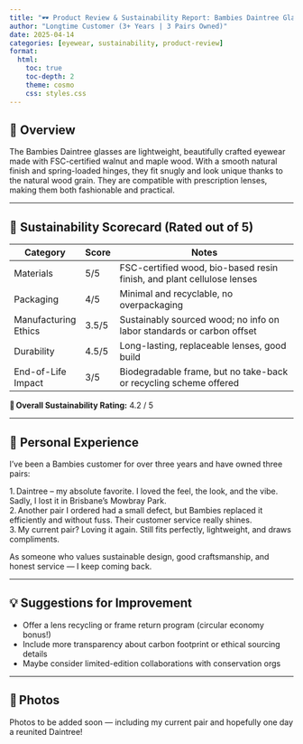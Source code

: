 ```yaml
---
title: "🕶️ Product Review & Sustainability Report: Bambies Daintree Glasses"
author: "Longtime Customer (3+ Years | 3 Pairs Owned)"
date: 2025-04-14
categories: [eyewear, sustainability, product-review]
format:
  html:
    toc: true
    toc-depth: 2
    theme: cosmo
    css: styles.css
---
```


## 🌿 Overview

The Bambies Daintree glasses are lightweight, beautifully crafted eyewear made with FSC-certified walnut and maple wood. With a smooth natural finish and spring-loaded hinges, they fit snugly and look unique thanks to the natural wood grain. They are compatible with prescription lenses, making them both fashionable and practical.

---

## 🧭 Sustainability Scorecard (Rated out of 5)

| Category              | Score  | Notes                                                                 |
|----------------------|--------|-----------------------------------------------------------------------|
| Materials            | 5/5    | FSC-certified wood, bio-based resin finish, and plant cellulose lenses |
| Packaging            | 4/5    | Minimal and recyclable, no overpackaging                             |
| Manufacturing Ethics | 3.5/5  | Sustainably sourced wood; no info on labor standards or carbon offset |
| Durability           | 4.5/5  | Long-lasting, replaceable lenses, good build                         |
| End-of-Life Impact   | 3/5    | Biodegradable frame, but no take-back or recycling scheme offered    |

**🔎 Overall Sustainability Rating:** 4.2 / 5

---

## 📝 Personal Experience

I've been a Bambies customer for over three years and have owned three pairs:

1. Daintree – my absolute favorite. I loved the feel, the look, and the vibe. Sadly, I lost it in Brisbane’s Mowbray Park.  
2. Another pair I ordered had a small defect, but Bambies replaced it efficiently and without fuss. Their customer service really shines.  
3. My current pair? Loving it again. Still fits perfectly, lightweight, and draws compliments.

As someone who values sustainable design, good craftsmanship, and honest service — I keep coming back.

---

## 💡 Suggestions for Improvement

- Offer a lens recycling or frame return program (circular economy bonus!)  
- Include more transparency about carbon footprint or ethical sourcing details  
- Maybe consider limited-edition collaborations with conservation orgs  

---

## 📸 Photos

Photos to be added soon — including my current pair and hopefully one day a reunited Daintree!
